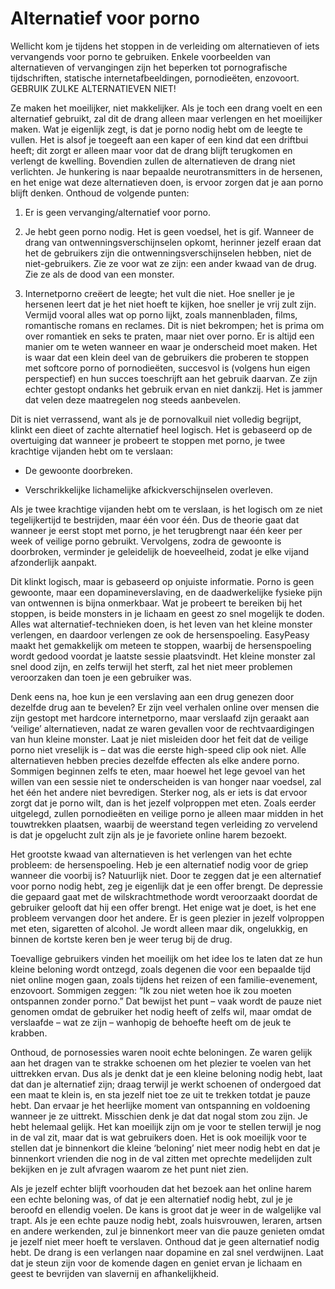 # Alternatief voor porno

Wellicht kom je tijdens het stoppen in de verleiding om alternatieven of iets vervangends voor porno te gebruiken. Enkele voorbeelden van alternatieven of vervangingen zijn het beperken tot pornografische tijdschriften, statische internetafbeeldingen, pornodieëten, enzovoort. GEBRUIK ZULKE ALTERNATIEVEN NIET! 

Ze maken het moeilijker, niet makkelijker. Als je toch een drang voelt en een alternatief gebruikt, zal dit de drang alleen maar verlengen en het moeilijker maken. Wat je eigenlijk zegt, is dat je porno nodig hebt om de leegte te vullen. Het is alsof je toegeeft aan een kaper of een kind dat een driftbui heeft; dit zorgt er alleen maar voor dat de drang blijft terugkomen en verlengt de kwelling. Bovendien zullen de alternatieven de drang niet verlichten. Je hunkering is naar bepaalde neurotransmitters in de hersenen, en het enige wat deze alternatieven doen, is ervoor zorgen dat je aan porno blijft denken. Onthoud de volgende punten:

1.	Er is geen vervanging/alternatief voor porno.

2.	Je hebt geen porno nodig. Het is geen voedsel, het is gif. Wanneer de drang van ontwenningsverschijnselen opkomt, herinner jezelf eraan dat het de gebruikers zijn die ontwenningsverschijnselen hebben, niet de niet-gebruikers. Zie ze voor wat ze zijn: een ander kwaad van de drug. Zie ze als de dood van een monster.

3.	Internetporno creëert de leegte; het vult die niet. Hoe sneller je je hersenen leert dat je het niet hoeft te kijken, hoe sneller je vrij zult zijn. Vermijd vooral alles wat op porno lijkt, zoals mannenbladen, films, romantische romans en reclames. Dit is niet bekrompen; het is prima om over romantiek en seks te praten, maar niet over porno. Er is altijd een manier om te weten wanneer en waar je onderscheid moet maken. Het is waar dat een klein deel van de gebruikers die proberen te stoppen met softcore porno of pornodieëten, succesvol is (volgens hun eigen perspectief) en hun succes toeschrijft aan het gebruik daarvan. Ze zijn echter gestopt ondanks het gebruik ervan en niet dankzij. Het is jammer dat velen deze maatregelen nog steeds aanbevelen.

Dit is niet verrassend, want als je de pornovalkuil niet volledig begrijpt, klinkt een dieet of zachte alternatief heel logisch. Het is gebaseerd op de overtuiging dat wanneer je probeert te stoppen met porno, je twee krachtige vijanden hebt om te verslaan:

-   De gewoonte doorbreken.

-   Verschrikkelijke lichamelijke afkickverschijnselen overleven.

Als je twee krachtige vijanden hebt om te verslaan, is het logisch om ze niet tegelijkertijd te bestrijden, maar één voor één. Dus de theorie gaat dat wanneer je eerst stopt met porno, je het terugbrengt naar één keer per week of veilige porno gebruikt. Vervolgens, zodra de gewoonte is doorbroken, verminder je geleidelijk de hoeveelheid, zodat je elke vijand afzonderlijk aanpakt.

Dit klinkt logisch, maar is gebaseerd op onjuiste informatie. Porno is geen gewoonte, maar een dopamineverslaving, en de daadwerkelijke fysieke pijn van ontwennen is bijna onmerkbaar. Wat je probeert te bereiken bij het stoppen, is beide monsters in je lichaam en geest zo snel mogelijk te doden. Alles wat alternatief-technieken doen, is het leven van het kleine monster verlengen, en daardoor verlengen ze ook de hersenspoeling. EasyPeasy maakt het gemakkelijk om meteen te stoppen, waarbij de hersenspoeling wordt gedood voordat je laatste sessie plaatsvindt. Het kleine monster zal snel dood zijn, en zelfs terwijl het sterft, zal het niet meer problemen veroorzaken dan toen je een gebruiker was.

Denk eens na, hoe kun je een verslaving aan een drug genezen door dezelfde drug aan te bevelen? Er zijn veel verhalen online over mensen die zijn gestopt met hardcore internetporno, maar verslaafd zijn geraakt aan 'veilige' alternatieven, nadat ze waren gevallen voor de rechtvaardigingen van hun kleine monster. Laat je niet misleiden door het feit dat de veilige porno niet vreselijk is – dat was die eerste high-speed clip ook niet. Alle alternatieven hebben precies dezelfde effecten als elke andere porno. Sommigen beginnen zelfs te eten, maar hoewel het lege gevoel van het willen van een sessie niet te onderscheiden is van honger naar voedsel, zal het één het andere niet bevredigen. Sterker nog, als er iets is dat ervoor zorgt dat je porno wilt, dan is het jezelf volproppen met eten. Zoals eerder uitgelegd, zullen pornodieëten en veilige porno je alleen maar midden in het touwtrekken plaatsen, waarbij de weerstand tegen verleiding zo vervelend is dat je opgelucht zult zijn als je je favoriete online harem bezoekt.

Het grootste kwaad van alternatieven is het verlengen van het echte probleem: de hersenspoeling. Heb je een alternatief nodig voor de griep wanneer die voorbij is? Natuurlijk niet. Door te zeggen dat je een alternatief voor porno nodig hebt, zeg je eigenlijk dat je een offer brengt. De depressie die gepaard gaat met de wilskrachtmethode wordt veroorzaakt doordat de gebruiker gelooft dat hij een offer brengt. Het enige wat je doet, is het ene probleem vervangen door het andere. Er is geen plezier in jezelf volproppen met eten, sigaretten of alcohol. Je wordt alleen maar dik, ongelukkig, en binnen de kortste keren ben je weer terug bij de drug.

Toevallige gebruikers vinden het moeilijk om het idee los te laten dat ze hun kleine beloning wordt ontzegd, zoals degenen die voor een bepaalde tijd niet online mogen gaan, zoals tijdens het reizen of een familie-evenement, enzovoort. Sommigen zeggen: "Ik zou niet weten hoe ik zou moeten ontspannen zonder porno." Dat bewijst het punt – vaak wordt de pauze niet genomen omdat de gebruiker het nodig heeft of zelfs wil, maar omdat de verslaafde – wat ze zijn – wanhopig de behoefte heeft om de jeuk te krabben.

Onthoud, de pornosessies waren nooit echte beloningen. Ze waren gelijk aan het dragen van te strakke schoenen om het plezier te voelen van het uittrekken ervan. Dus als je denkt dat je een kleine beloning nodig hebt, laat dat dan je alternatief zijn; draag terwijl je werkt schoenen of ondergoed dat een maat te klein is, en sta jezelf niet toe ze uit te trekken totdat je pauze hebt. Dan ervaar je het heerlijke moment van ontspanning en voldoening wanneer je ze uittrekt. Misschien denk je dat dat nogal stom zou zijn. Je hebt helemaal gelijk. Het kan moeilijk zijn om je voor te stellen terwijl je nog in de val zit, maar dat is wat gebruikers doen. Het is ook moeilijk voor te stellen dat je binnenkort die kleine ‘beloning’ niet meer nodig hebt en dat je binnenkort vrienden die nog in de val zitten met oprechte medelijden zult bekijken en je zult afvragen waarom ze het punt niet zien.

Als je jezelf echter blijft voorhouden dat het bezoek aan het online harem een echte beloning was, of dat je een alternatief nodig hebt, zul je je beroofd en ellendig voelen. De kans is groot dat je weer in de walgelijke val trapt. Als je een echte pauze nodig hebt, zoals huisvrouwen, leraren, artsen en andere werkenden, zul je binnenkort meer van die pauze genieten omdat je jezelf niet meer hoeft te verslaven. Onthoud dat je geen alternatief nodig hebt. De drang is een verlangen naar dopamine en zal snel verdwijnen. Laat dat je steun zijn voor de komende dagen en geniet ervan je lichaam en geest te bevrijden van slavernij en afhankelijkheid.